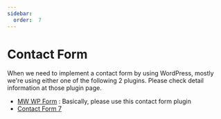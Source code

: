 ```yaml
---
sidebar:
  order:  7
---
```


# Contact Form

When we need to implement a contact form by using WordPress, mostly we're using either one of the following 2 plugins. Please check detail information at those plugin page.

- [MW WP Form](/docs/wordpress/plugins/contact-form/mw-wp-form) : Basically, please use this contact form plugin
- [Contact Form 7](/docs/wordpress/plugins/contact-form/contact-form-7)
